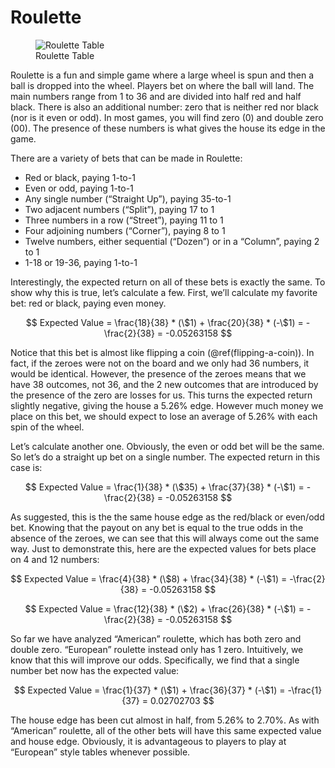 # Roulette

![Roulette Table](images/roulette.jpg)

Roulette is a fun and simple game where a large wheel is spun and then a ball is dropped into the wheel. Players bet on where the ball will land. The main numbers range from 1 to 36 and are divided into half red and half black. There is also an additional number: zero that is neither red nor black (nor is it even or odd). In most games, you will find zero (0) and double zero (00).  The presence of these numbers is what gives the house its edge in the game.

There are a variety of bets that can be made in Roulette:

* Red or black, paying 1-to-1
* Even or odd, paying 1-to-1
* Any single number ("Straight Up"), paying 35-to-1
* Two adjacent numbers ("Split"), paying 17 to 1
* Three numbers in a row ("Street"), paying 11 to 1
* Four adjoining numbers ("Corner"), paying 8 to 1
* Twelve numbers, either sequential ("Dozen") or in a "Column", paying 2 to 1
* 1-18 or 19-36, paying 1-to-1

Interestingly, the expected return on all of these bets is exactly the same.  To show why this is true, let's calculate a few.  First, we'll calculate my favorite bet: red or black, paying even money.

$$ Expected Value = \frac{18}{38} * (\$1) + \frac{20}{38} * (-\$1) = -\frac{2}{38} = -0.05263158 $$

Notice that this bet is almost like flipping a coin (\@ref(flipping-a-coin)). In fact, if the zeroes were not on the board and we only had 36 numbers, it would be identical.  However, the presence of the zeroes means that we have 38 outcomes, not 36, and the 2 new outcomes that are introduced by the presence of the zero are losses for us.  This turns the expected return slightly negative, giving the house a 5.26% edge.  However much money we place on this bet, we should expect to lose an average of 5.26% with each spin of the wheel.

Let's calculate another one.  Obviously, the even or odd bet will be the same.  So let's do a straight up bet on a single number.  The expected return in this case is:

$$ Expected Value = \frac{1}{38} * (\$35) + \frac{37}{38} * (-\$1) = -\frac{2}{38} = -0.05263158 $$

As suggested, this is the the same house edge as the red/black or even/odd bet.  Knowing that the payout on any bet is equal to the true odds in the absence of the zeroes, we can see that this will always come out the same way.  Just to demonstrate this, here are the expected values for bets place on 4 and 12 numbers:

$$ Expected Value = \frac{4}{38} * (\$8) + \frac{34}{38} * (-\$1) = -\frac{2}{38} = -0.05263158 $$

$$ Expected Value = \frac{12}{38} * (\$2) + \frac{26}{38} * (-\$1) = -\frac{2}{38} = -0.05263158 $$


So far we have analyzed "American" roulette, which has both zero and double zero.  "European" roulette instead only has 1 zero.  Intuitively, we know that this will improve our odds. Specifically, we find that a single number bet now has the expected value:

$$ Expected Value = \frac{1}{37} * (\$1) + \frac{36}{37} * (-\$1) = -\frac{1}{37} = 0.02702703 $$

The house edge has been cut almost in half, from 5.26% to 2.70%.  As with "American" roulette, all of the other bets will have this same expected value and house edge.  Obviously, it is advantageous to players to play at "European" style tables whenever possible.
